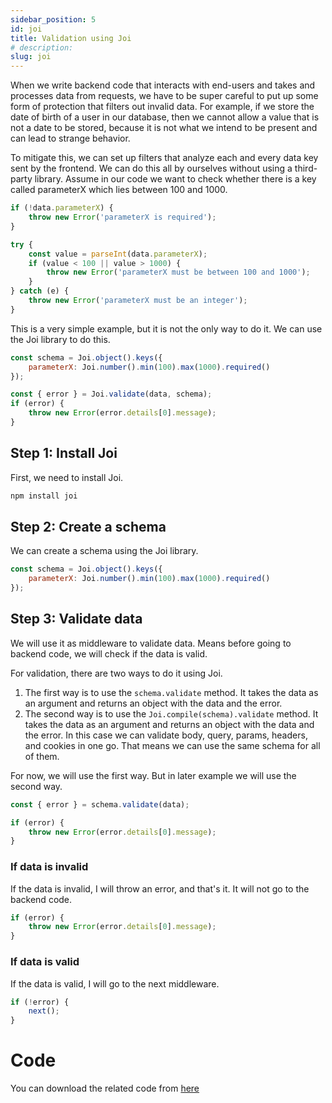 ```yaml
---
sidebar_position: 5
id: joi
title: Validation using Joi
# description: 
slug: joi
---
```


When we write backend code that interacts with end-users and takes and processes data from requests, we have to be super careful to put up some form of protection that filters out invalid data. For example, if we store the date of birth of a user in our database, then we cannot allow a value that is not a date to be stored, because it is not what we intend to be present and can lead to strange behavior.

To mitigate this, we can set up filters that analyze each and every data key sent by the frontend. We can do this all by ourselves without using a third-party library.
Assume in our code we want to check whether there is a key called parameterX which lies between 100 and 1000.
```js
if (!data.parameterX) {
    throw new Error('parameterX is required');
}

try {
    const value = parseInt(data.parameterX);
    if (value < 100 || value > 1000) {
        throw new Error('parameterX must be between 100 and 1000');
    }
} catch (e) {
    throw new Error('parameterX must be an integer');
}
```
This is a very simple example, but it is not the only way to do it. We can use the Joi library to do this.
```js
const schema = Joi.object().keys({
    parameterX: Joi.number().min(100).max(1000).required()
});

const { error } = Joi.validate(data, schema);
if (error) {
    throw new Error(error.details[0].message);
}
```
## Step 1: Install Joi
First, we need to install Joi.
```bash
npm install joi
```
## Step 2: Create a schema
We can create a schema using the Joi library.
```js
const schema = Joi.object().keys({
    parameterX: Joi.number().min(100).max(1000).required()
});
```
## Step 3: Validate data
We will use it as middleware to validate data. Means before going to backend code, we will check if the data is valid. 

For validation, there are two ways to do it using Joi. 

1. The first way is to use the `schema.validate` method. It takes the data as an argument and returns an object with the data and the error.
2. The second way is to use the `Joi.compile(schema).validate` method. It takes the data as an argument and returns an object with the data and the error. In this case we can validate body, query, params, headers, and cookies in one go. That means we can use the same schema for all of them.

For now, we will use the first way. But in later example we will use the second way.

```js
const { error } = schema.validate(data);

if (error) {
    throw new Error(error.details[0].message);
}
```
### If data is invalid
If the data is invalid, I will throw an error, and that's it. It will not go to the backend code. 
```js
if (error) {
    throw new Error(error.details[0].message);
}
```
### If data is valid
If the data is valid, I will go to the next middleware. 
```js
if (!error) {
    next();
}
```
# Code
You can download the related code from [here](https://github.com/mrizwanashiq/learning-express-js/tree/example/validation-with-joi)